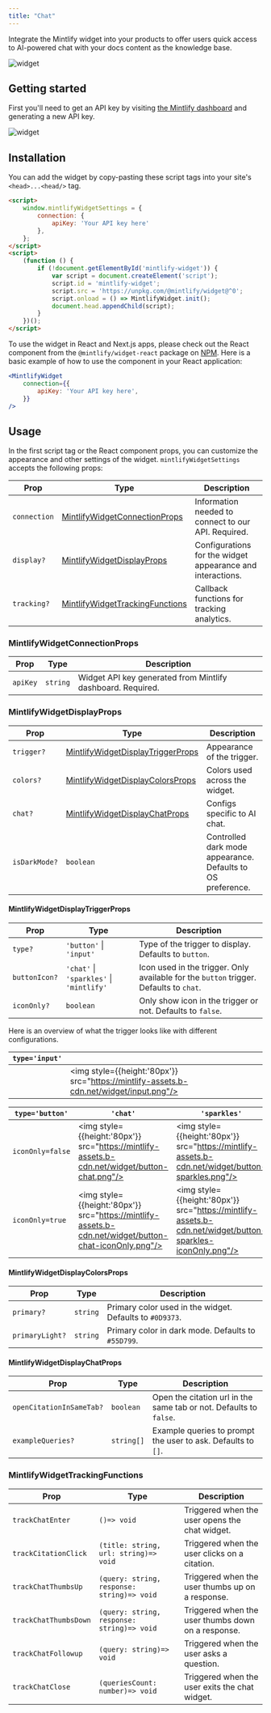```yaml
---
title: "Chat"
---
```


Integrate the Mintlify widget into your products to offer users quick access to AI-powered chat with your docs content as the knowledge base.

![widget](https://mintlify-assets.b-cdn.net/widget/hero.webp)

## Getting started

First you'll need to get an API key by visiting [the Mintlify dashboard](https://dashboard.mintlify.com/chat/widget-auth) and generating a new API key.

![widget](https://mintlify-assets.b-cdn.net/widget/key.webp)

## Installation

You can add the widget by copy-pasting these script tags into your site's `<head>...<head/>` tag.

```html
<script>
    window.mintlifyWidgetSettings = {
        connection: {
            apiKey: 'Your API key here'
        },
    };
</script>
<script>
    (function () {
        if (!document.getElementById('mintlify-widget')) {
            var script = document.createElement('script');
            script.id = 'mintlify-widget';
            script.src = 'https://unpkg.com/@mintlify/widget@^0';
            script.onload = () => MintlifyWidget.init();
            document.head.appendChild(script);
        }
    })();
</script>
```

To use the widget in React and Next.js apps, please check out the React component from the `@mintlify/widget-react` package on [NPM](https://www.npmjs.com/package/@mintlify/widget-react). Here is a basic example of how to use the component in your React application:

```jsx
<MintlifyWidget
    connection={{
        apiKey: 'Your API key here',
    }}
/>
```

## Usage

In the first script tag or the React component props, you can customize the appearance and other settings of the widget. `mintlifyWidgetSettings` accepts the following props:

| Prop         | Type                                                                | Description                                                |
| ------------ | ------------------------------------------------------------------- | ---------------------------------------------------------- |
| `connection` | [MintlifyWidgetConnectionProps](#mintlifywidgetconnectionProps)     | Information needed to connect to our API. Required.        |
| `display?`   | [MintlifyWidgetDisplayProps](#mintlifywidgetdisplayProps)           | Configurations for the widget appearance and interactions. |
| `tracking?`  | [MintlifyWidgetTrackingFunctions](#mintlifywidgettrackingfunctions) | Callback functions for tracking analytics.                 |

### MintlifyWidgetConnectionProps

| Prop     | Type     | Description                                                 |
| -------- | -------- | ----------------------------------------------------------- |
| `apiKey` | `string` | Widget API key generated from Mintlify dashboard. Required. |

### MintlifyWidgetDisplayProps

| Prop          | Type                                                                    | Description                                                 |
| ------------- | ----------------------------------------------------------------------- | ----------------------------------------------------------- |
| `trigger?`    | [MintlifyWidgetDisplayTriggerProps](#mintlifywidgetdisplaytriggerprops) | Appearance of the trigger.                                  |
| `colors?`     | [MintlifyWidgetDisplayColorsProps](#mintlifywidgetdisplaycolorsprops)   | Colors used across the widget.                              |
| `chat?`       | [MintlifyWidgetDisplayChatProps](#mintlifywidgetdisplaychatprops)       | Configs specific to AI chat.                                |
| `isDarkMode?` | `boolean`                                                               | Controlled dark mode appearance. Defaults to OS preference. |

#### MintlifyWidgetDisplayTriggerProps

| Prop          | Type                                 | Description                                                                            |
| ------------- | ------------------------------------ | -------------------------------------------------------------------------------------- |
| `type?`       | `'button'` \| `'input'`                | Type of the trigger to display. Defaults to `button`.                                  |
| `buttonIcon?` | `'chat'` \| `'sparkles'` \| `'mintlify'` | Icon used in the trigger. Only available for the `button` trigger. Defaults to `chat`. |
| `iconOnly?`   | `boolean`                            | Only show icon in the trigger or not. Defaults to `false`.                             |

Here is an overview of what the trigger looks like with different configurations.

| `type='input'` |                                                              |
| -------------- | ------------------------------------------------------------ |
|                | <img style={{height:'80px'}} src="https://mintlify-assets.b-cdn.net/widget/input.png"/> |

| `type='button'`  | `'chat'`                                                                    | `'sparkles'`                                                                    | `'mintlify'`                                                                    |
| ---------------- | --------------------------------------------------------------------------- | ------------------------------------------------------------------------------- | ------------------------------------------------------------------------------- |
| `iconOnly=false` | <img style={{height:'80px'}} src="https://mintlify-assets.b-cdn.net/widget/button-chat.png"/>        | <img style={{height:'80px'}} src="https://mintlify-assets.b-cdn.net/widget/button-sparkles.png"/>          | <img style={{height:'80px'}} src="https://mintlify-assets.b-cdn.net/widget/button-mintlify.png"/>          |
| `iconOnly=true`  | <img style={{height:'80px'}} src="https://mintlify-assets.b-cdn.net/widget/button-chat-iconOnly.png"/> | <img style={{height:'80px'}} src="https://mintlify-assets.b-cdn.net/widget/button-sparkles-iconOnly.png"/> | <img style={{height:'80px'}} src="https://mintlify-assets.b-cdn.net/widget/button-mintlify-iconOnly.png"/> |

#### MintlifyWidgetDisplayColorsProps

| Prop            | Type     | Description                                              |
| --------------- | -------- | -------------------------------------------------------- |
| `primary?`      | `string` | Primary color used in the widget. Defaults to `#0D9373`. |
| `primaryLight?` | `string` | Primary color in dark mode. Defaults to `#55D799`.       |

#### MintlifyWidgetDisplayChatProps

| Prop                     | Type       | Description                                                        |
| ------------------------ | ---------- | ------------------------------------------------------------------ |
| `openCitationInSameTab?` | `boolean`  | Open the citation url in the same tab or not. Defaults to `false`. |
| `exampleQueries?`        | `string[]` | Example queries to prompt the user to ask. Defaults to `[]`.       |

### MintlifyWidgetTrackingFunctions

| Prop                  | Type                                       | Description                                        |
| --------------------- | ------------------------------------------ | -------------------------------------------------- |
| `trackChatEnter`      | `()=> void`                                | Triggered when the user opens the chat widget.     |
| `trackCitationClick`  | `(title: string, url: string)=> void`      | Triggered when the user clicks on a citation.      |
| `trackChatThumbsUp`   | `(query: string, response: string)=> void` | Triggered when the user thumbs up on a response.   |
| `trackChatThumbsDown` | `(query: string, response: string)=> void` | Triggered when the user thumbs down on a response. |
| `trackChatFollowup`   | `(query: string)=> void`                   | Triggered when the user asks a question.           |
| `trackChatClose`      | `(queriesCount: number)=> void`            | Triggered when the user exits the chat widget.     |